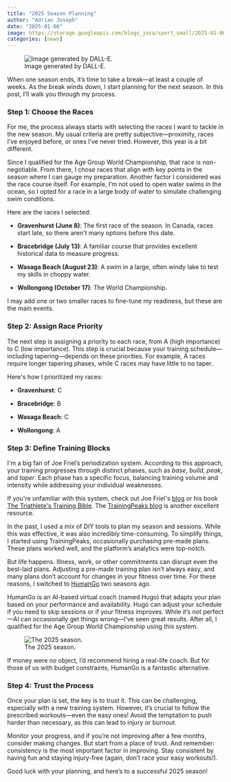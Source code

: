 ```yaml
---
title: "2025 Season Planning"
author: "Adrian Joseph"
date: "2025-01-06"
image: https://storage.googleapis.com/blogs_josa/sport_small/2025-01-06_season_planning/img/cover.png
categories: [news]
---
```


![Image generated by DALL-E.](https://storage.googleapis.com/blogs_josa/sport_small/2025-01-06_season_planning/img/cover.png)

When one season ends, it's time to take a break---at least a couple of weeks. As the break winds down, I start planning for the next season. In this post, I'll walk you through my process.

### Step 1: Choose the Races

For me, the process always starts with selecting the races I want to tackle in the new season. My usual criteria are pretty subjective---proximity, races I've enjoyed before, or ones I've never tried. However, this year is a bit different.

Since I qualified for the Age Group World Championship, that race is non-negotiable. From there, I chose races that align with key points in the season where I can gauge my preparation. Another factor I considered was the race course itself. For example, I'm not used to open water swims in the ocean, so I opted for a race in a large body of water to simulate challenging swim conditions.

Here are the races I selected:

-   **Gravenhurst (June 8)**: The first race of the season. In Canada, races start late, so there aren\'t many options before this date.

-   **Bracebridge (July 13)**: A familiar course that provides excellent historical data to measure progress.

-   **Wasaga Beach (August 23)**: A swim in a large, often windy lake to test my skills in choppy water.

-   **Wollongong (October 17)**: The World Championship.

I may add one or two smaller races to fine-tune my readiness, but these are the main events.

### Step 2: Assign Race Priority

The next step is assigning a priority to each race, from A (high importance) to C (low importance). This step is crucial because your training schedule---including tapering---depends on these priorities. For example, A races require longer tapering phases, while C races may have little to no taper.

Here\'s how I prioritized my races:

-   **Gravenhurst**: C

-   **Bracebridge**: B

-   **Wasaga Beach**: C

-   **Wollongong**: A

### Step 3: Define Training Blocks

I\'m a big fan of Joe Friel's periodization system. According to this approach, your training progresses through distinct phases, such as *base*, *build*, *peak*, and *taper*. Each phase has a specific focus, balancing training volume and intensity while addressing your individual weaknesses.

If you\'re unfamiliar with this system, check out Joe Friel\'s [blog](https://joefrieltraining.com/blog/) or his book [The Triathlete\'s Training Bible](https://www.goodreads.com/book/show/202197.The_Triathlete_s_Training_Bible). The [TrainingPeaks blog](https://www.trainingpeaks.com/blog/) is another excellent resource.

In the past, I used a mix of DIY tools to plan my season and sessions. While this was effective, it was also incredibly time-consuming. To simplify things, I started using TrainingPeaks, occasionally purchasing pre-made plans. These plans worked well, and the platform's analytics were top-notch.

But life happens. Illness, work, or other commitments can disrupt even the best-laid plans. Adjusting a pre-made training plan isn't always easy, and many plans don't account for changes in your fitness over time. For these reasons, I switched to [HumanGo](https://humango.ai/) two seasons ago.

HumanGo is an AI-based virtual coach (named Hugo) that adapts your plan based on your performance and availability. Hugo can adjust your schedule if you need to skip sessions or if your fitness improves. While it's not perfect---AI can occasionally get things wrong---I've seen great results. After all, I qualified for the Age Group World Championship using this system.

![The 2025 season.](https://storage.googleapis.com/blogs_josa/sport_small/2025-01-06_season_planning/img/season.png)


If money were no object, I'd recommend hiring a real-life coach. But for those of us with budget constraints, HumanGo is a fantastic alternative.

### Step 4: Trust the Process

Once your plan is set, the key is to trust it. This can be challenging, especially with a new training system. However, it's crucial to follow the prescribed workouts---even the easy ones! Avoid the temptation to push harder than necessary, as this can lead to injury or burnout.

Monitor your progress, and if you're not improving after a few months, consider making changes. But start from a place of trust. And remember: consistency is the most important factor in improving. Stay consistent by having fun and staying injury-free (again, don't race your easy workouts!).

Good luck with your planning, and here's to a successful 2025 season!
